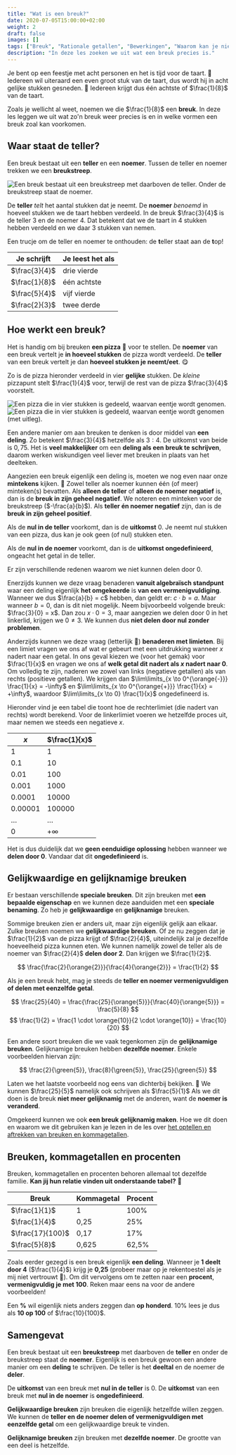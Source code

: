 ```yaml
---
title: "Wat is een breuk?"
date: 2020-07-05T15:00:00+02:00
weight: 2
draft: false
images: []
tags: ["Breuk", "Rationale getallen", "Bewerkingen", "Waarom kan je niet delen door 0?"]
description: "In deze les zoeken we uit wat een breuk precies is."
---
```

Je bent op een feestje met acht personen en het is tijd voor de taart. 🎂 Iedereen wil uiteraard een even groot
stuk van de taart, dus wordt hij in acht gelijke stukken gesneden. 🍰 Iedereen krijgt dus één achtste of $\frac{1}{8}$ van de taart.

Zoals je wellicht al weet, noemen we die $\frac{1}{8}$ een **breuk**. In deze les leggen we uit wat zo'n breuk weer precies is en in welke vormen een breuk zoal kan voorkomen.

## Waar staat de teller?

Een breuk bestaat uit een **teller** en een **noemer**. Tussen de teller en noemer trekken we een **breukstreep**.

![Een breuk bestaat uit een breukstreep met daarboven de teller. Onder de breukstreep staat de noemer.](img/teller_noemer_terminologie.png)

De **teller** *telt* het aantal stukken dat je neemt. De **noemer** *benoemd* in hoeveel stukken we de taart hebben verdeeld. In de breuk $\frac{3}{4}$ is de teller $3$ en de noemer $4$. Dat betekent dat we de taart in $4$ stukken hebben verdeeld en we daar $3$ stukken van nemen.

Een trucje om de teller en noemer te onthouden: de **t**eller staat aan de **t**op! 

| Je schrijft       | Je leest het als               |
|-------------------|--------------------------------|
| $\frac{3}{4}$     | drie vierde |
| $\frac{1}{8}$     | één achtste |
| $\frac{5}{4}$     | vijf vierde  |
| $\frac{2}{3}$     | twee derde |

## Hoe werkt een breuk?
Het is handig om bij breuken **een pizza** 🍕 voor te stellen. De **noemer** van een breuk vertelt je **in hoeveel stukken** de pizza wordt verdeeld.
De **teller** van een breuk vertelt je dan **hoeveel stukken je neemt/eet**. 😋

Zo is de pizza hieronder verdeeld in vier **gelijke** stukken. De *kleine* pizzapunt
stelt $\frac{1}{4}$ voor, terwijl de rest van de pizza $\frac{3}{4}$ voorstelt.

<ToggleImage toggleText="Toon uitleg">

![Een pizza die in vier stukken is gedeeld, waarvan eentje wordt genomen.](img/pizza_stripped.png)
![Een pizza die in vier stukken is gedeeld, waarvan eentje wordt genomen (met uitleg).](img/pizza.png)

</ToggleImage>

Een andere manier om aan breuken te denken is door middel van **een deling**. Zo betekent $\frac{3}{4}$ hetzelfde als $3 : 4$. De uitkomst van beide is $0{,}75$. Het is **veel makkelijker** om een **deling als een breuk te schrijven**, daarom werken wiskundigen veel liever met breuken in plaats van het deelteken.

Aangezien een breuk eigenlijk een deling is, moeten we nog even naar onze **mintekens** kijken. 👀 Zowel teller als noemer kunnen één (of meer) minteken(s) bevatten. Als **alleen de teller** of **alleen de noemer negatief** is, dan is de **breuk in zijn geheel negatief**. We noteren een minteken voor de breukstreep ($-\frac{a}{b}$). Als **teller én noemer negatief** zijn, dan is de **breuk in zijn geheel positief**.

<Attention title="Een nul in de breuk">

Als de **nul in de teller** voorkomt, dan is de **uitkomst** $0$. Je neemt nul stukken van een pizza, dus kan je ook geen (of nul) stukken eten.

Als de **nul in de noemer** voorkomt, dan is de **uitkomst ongedefinieerd**, ongeacht het getal in de teller.
</Attention>

<Expand title="Waarom kunnen we niet delen door 0?">

Er zijn verschillende redenen waarom we niet kunnen delen door 0.

Enerzijds kunnen we deze vraag benaderen **vanuit algebraïsch standpunt** waar een deling eigenlijk **het omgekeerde** is **van een vermenigvuldiging**. Wanneer we dus $\frac{a}{b} = c$ hebben, dan geldt er: $c \cdot b = a$. Maar wanneer $b = 0$, dan is dit niet mogelijk. Neem bijvoorbeeld volgende breuk: $\frac{3}{0} = x$. Dan zou $x \cdot 0 = 3$, maar aangezien we delen door 0 in het linkerlid, krijgen we $0 \neq 3$. We kunnen dus **niet delen door nul zonder problemen**.

Anderzijds kunnen we deze vraag (letterlijk 🥁) **benaderen met limieten**. Bij een limiet vragen we ons af wat er gebeurt met een uitdrukking wanneer $x$ nadert naar een getal. In ons geval kiezen we (voor het gemak) voor $\frac{1}{x}$ en vragen we ons af **welk getal dit nadert als $x$ nadert naar 0**. Om volledig te zijn, naderen we zowel van links (negatieve getallen) als van rechts (positieve getallen). We krijgen dan $\lim\limits_{x \to 0^{\orange{-}}} \frac{1}{x} = -\infty$ en $\lim\limits_{x \to 0^{\orange{+}}} \frac{1}{x} = +\infty$, waardoor $\lim\limits_{x \to 0} \frac{1}{x}$ ongedefineerd is. 

Hieronder vind je een tabel die toont hoe de rechterlimiet (die nadert van rechts) wordt berekend. Voor de linkerlimiet voeren we hetzelfde proces uit, maar nemen we steeds een negatieve $x$.

| $x$     | $\frac{1}{x}$     |
|---------|-------------------|
| 1       | 1                 |
| 0.1     | 10                |
| 0.01    | 100               |
| 0.001   | 1000              |
| 0.0001  | 10000             |
| 0.00001 | 100000            |
| $\ldots$  | $\ldots$        |
| 0       | $+\infty$         |

Het is dus duidelijk dat we **geen eenduidige oplossing** hebben wanneer we **delen door 0**. Vandaar dat dit **ongedefinieerd** is.

</Expand>

## Gelijkwaardige en gelijknamige breuken
Er bestaan verschillende **speciale breuken**. Dit zijn breuken met **een bepaalde eigenschap** en we kunnen deze aanduiden met een **speciale benaming**. Zo heb je **gelijkwaardige** en **gelijknamige** breuken.

Sommige breuken zien er anders uit, maar zijn eigenlijk gelijk aan elkaar. Zulke breuken noemen we **gelijkwaardige breuken**. Of ze nu zeggen dat je $\frac{1}{2}$ van de pizza krijgt of $\frac{2}{4}$, uiteindelijk zal je dezelfde hoeveelheid pizza kunnen eten. We kunnen namelijk zowel de teller als de noemer van $\frac{2}{4}$ **delen door <span class="orange">2</span>**. Dan krijgen we $\frac{1}{2}$.

$$
\frac{\frac{2}{\orange{2}}}{\frac{4}{\orange{2}}} = \frac{1}{2}
$$

<Attention title="Handig!">

Als je een breuk hebt, mag je steeds de **teller en noemer vermenigvuldigen of delen met eenzelfde getal**.

$$
\frac{25}{40} = \frac{\frac{25}{\orange{5}}}{\frac{40}{\orange{5}}} = \frac{5}{8}
$$
$$
\frac{1}{2} = \frac{1 \cdot \orange{10}}{2 \cdot \orange{10}} = \frac{10}{20}
$$

</Attention>

Een andere soort breuken die we vaak tegenkomen zijn de **gelijknamige breuken**. Gelijknamige breuken hebben **dezelfde noemer**. Enkele voorbeelden hiervan zijn:

$$
\frac{2}{\green{5}}, \frac{8}{\green{5}}, \frac{25}{\green{5}}
$$

Laten we het laatste voorbeeld nog eens van dichterbij bekijken. 🔎 We kunnen $\frac{25}{5}$ namelijk ook schrijven als $\frac{5}{1}$ <Mute text="of simpelweg als 5."/> Als we dit doen is de breuk **niet meer gelijknamig** met de anderen, want de **noemer is veranderd**. 

Omgekeerd kunnen we ook **een breuk gelijknamig maken**. Hoe we dit doen en waarom we dit gebruiken kan je lezen in de les over [het optellen en aftrekken van breuken en kommagetallen](./optellen_aftrekken).

## Breuken, kommagetallen en procenten
Breuken, kommagetallen <Mute text="of decimale vormen"/> en procenten behoren allemaal tot dezelfde familie. **Kan jij hun relatie vinden uit onderstaande tabel?** 🧐

| Breuk            | Kommagetal | Procent |
|------------------|------------|---------|
| $\frac{1}{1}$    | 1          | 100%    |
| $\frac{1}{4}$    | 0,25       | 25%     |
| $\frac{17}{100}$ | 0,17       | 17%     |
| $\frac{5}{8}$    | 0,625      | 62,5%   |

Zoals eerder gezegd is een breuk eigenlijk **een deling**. Wanneer je **1 deelt door 4** ($\frac{1}{4}$) krijg je **0,25** (probeer maar op je rekentoestel als je mij niet vertrouwt 🤨). Om dit vervolgens om te zetten naar een **procent**, **vermenigvuldig je met 100**. Reken maar eens na voor de andere voorbeelden!

Een **%** wil eigenlijk niets anders zeggen dan **op honderd**. 10% lees je dus als **10 op 100** of $\frac{10}{100}$.

## Samengevat
<Attention title="Wat is een breuk?">

Een breuk bestaat uit een **breukstreep** met daarboven de **teller** en onder de breukstreep staat de **noemer**. Eigenlijk is een breuk gewoon een andere manier om een **deling** te schrijven. De teller is het **deeltal** en de noemer de **deler**.

De **uitkomst** van een breuk met **nul in de teller** is $0$. De **uitkomst** van een breuk met **nul in de noemer** is **ongedefinieerd**.
</Attention>

<Attention title="Soorten breuken">

**Gelijkwaardige breuken** zijn breuken die eigenlijk hetzelfde willen zeggen. We kunnen de **teller en de noemer delen of vermenigvuldigen met eenzelfde getal** om een gelijkwaardige breuk te vinden.

**Gelijknamige breuken** zijn breuken met **dezelfde noemer**. De grootte van een deel is hetzelfde.
</Attention>
